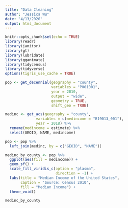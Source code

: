 ```yaml
---
title: "Data Cleaning"
author: "Jessica Wu"
date: "4/13/2020"
output: html_document
---
```


```r
knitr::opts_chunk$set(echo = TRUE)
library(readr)
library(janitor)
library(gt)
library(lubridate)
library(gganimate)
library(tidycensus)
library(tidyverse)
options(tigris_use_cache = TRUE)
```

```r
pop <- get_decennial(geography = "county",
                     variables = "P001001",
                     year = 2010,
                     output = "wide",
                     geometry = TRUE,
                     shift_geo = TRUE)

medinc <- get_acs(geography = "county",
              variables = c(medincome = "B19013_001"),
              year = 2018) %>%
  rename(medincome = estimate) %>%
  select(GEOID, NAME, medincome)

pop <- pop %>%
  left_join(medinc, by = c("GEOID", "NAME"))

medinc_by_county <- pop %>%
  ggplot(aes(fill = medincome)) +
  geom_sf() +
  scale_fill_viridis_c(option = "plasma",
                       direction = -1) +
  labs(title = "Median Income of the United States",
       caption = "Source: Census 2010",
       fill = "Median Income") +
  theme_void()

medinc_by_county
```

